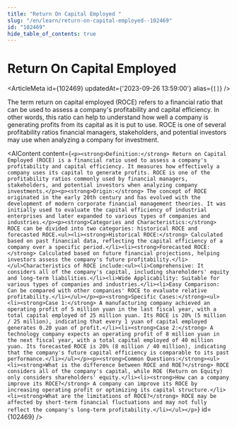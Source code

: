 ```yaml
---
title: "Return On Capital Employed "
slug: "/en/learn/return-on-capital-employed--102469"
id: "102469"
hide_table_of_contents: true
---
```



# Return On Capital Employed 

<ArticleMeta id={102469} updatedAt={'2023-09-26 13:59:00'} alias={`[]`} />
<div className='border-solid border-b border-t-0 my-4 border-[var(--ifm-color-gray-300)]' />

The term return on capital employed (ROCE) refers to a financial ratio that can be used to assess a company's profitability and capital efficiency. In other words, this ratio can help to understand how well a company is generating profits from its capital as it is put to use. ROCE is one of several profitability ratios financial managers, stakeholders, and potential investors may use when analyzing a company for investment.

<AIContent content={`<p><strong>Definition:</strong> Return on Capital Employed (ROCE) is a financial ratio used to assess a company's profitability and capital efficiency. It measures how effectively a company uses its capital to generate profits. ROCE is one of the profitability ratios commonly used by financial managers, stakeholders, and potential investors when analyzing company investments.</p><p><strong>Origin:</strong> The concept of ROCE originated in the early 20th century and has evolved with the development of modern corporate financial management theories. It was initially used to evaluate the capital efficiency of industrial enterprises and later expanded to various types of companies and industries.</p><p><strong>Categories and Characteristics:</strong> ROCE can be divided into two categories: historical ROCE and forecasted ROCE.<ul><li><strong>Historical ROCE:</strong> Calculated based on past financial data, reflecting the capital efficiency of a company over a specific period.</li><li><strong>Forecasted ROCE:</strong> Calculated based on future financial projections, helping investors assess the company's future profitability.</li></ul>Characteristics of ROCE include:<ul><li>Comprehensive: It considers all of the company's capital, including shareholders' equity and long-term liabilities.</li><li>Wide Applicability: Suitable for various types of companies and industries.</li><li>Easy Comparison: Can be compared with other companies' ROCE to evaluate relative profitability.</li></ul></p><p><strong>Specific Cases:</strong><ul><li><strong>Case 1:</strong> A manufacturing company achieved an operating profit of 5 million yuan in the last fiscal year, with a total capital employed of 25 million yuan. Its ROCE is 20% (5 million / 25 million), indicating that every 1 yuan of capital employed generates 0.20 yuan of profit.</li><li><strong>Case 2:</strong> A technology company expects an operating profit of 8 million yuan in the next fiscal year, with a total capital employed of 40 million yuan. Its forecasted ROCE is 20% (8 million / 40 million), indicating that the company's future capital efficiency is comparable to its past performance.</li></ul></p><p><strong>Common Questions:</strong><ul><li><strong>What is the difference between ROCE and ROE?</strong> ROCE considers all of the company's capital, while ROE (Return on Equity) only considers shareholders' equity.</li><li><strong>How can a company improve its ROCE?</strong> A company can improve its ROCE by increasing operating profit or optimizing its capital structure.</li><li><strong>What are the limitations of ROCE?</strong> ROCE may be affected by short-term financial fluctuations and may not fully reflect the company's long-term profitability.</li></ul></p>`} id={102469} />
